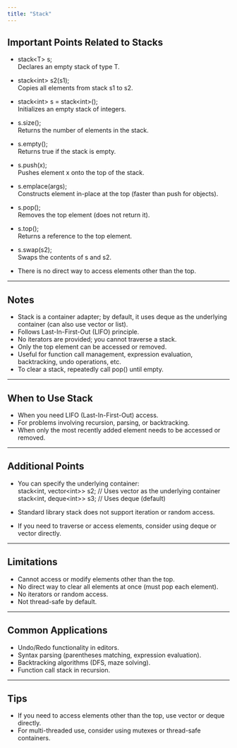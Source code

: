 ```yaml
---
title: "Stack"
---
```


## Important Points Related to Stacks

- stack&lt;T&gt; s;  
  Declares an empty stack of type T.

- stack&lt;int&gt; s2(s1);  
  Copies all elements from stack s1 to s2.

- stack&lt;int&gt; s = stack&lt;int&gt;();  
  Initializes an empty stack of integers.

- s.size();  
  Returns the number of elements in the stack.

- s.empty();  
  Returns true if the stack is empty.

- s.push(x);  
  Pushes element x onto the top of the stack.

- s.emplace(args);  
  Constructs element in-place at the top (faster than push for objects).

- s.pop();  
  Removes the top element (does not return it).

- s.top();  
  Returns a reference to the top element.

- s.swap(s2);  
  Swaps the contents of s and s2.

- There is no direct way to access elements other than the top.

---

## Notes

- Stack is a container adapter; by default, it uses deque as the underlying container (can also use vector or list).
- Follows Last-In-First-Out (LIFO) principle.
- No iterators are provided; you cannot traverse a stack.
- Only the top element can be accessed or removed.
- Useful for function call management, expression evaluation, backtracking, undo operations, etc.
- To clear a stack, repeatedly call pop() until empty.

---

## When to Use Stack

- When you need LIFO (Last-In-First-Out) access.
- For problems involving recursion, parsing, or backtracking.
- When only the most recently added element needs to be accessed or removed.

---

## Additional Points

- You can specify the underlying container:  
  stack&lt;int, vector&lt;int&gt;&gt; s2; // Uses vector as the underlying container  
  stack&lt;int, deque&lt;int&gt;&gt; s3;  // Uses deque (default)

- Standard library stack does not support iteration or random access.
- If you need to traverse or access elements, consider using deque or vector directly.

---

## Limitations

- Cannot access or modify elements other than the top.
- No direct way to clear all elements at once (must pop each element).
- No iterators or random access.
- Not thread-safe by default.

---

## Common Applications

- Undo/Redo functionality in editors.
- Syntax parsing (parentheses matching, expression evaluation).
- Backtracking algorithms (DFS, maze solving).
- Function call stack in recursion.

---

## Tips

- If you need to access elements other than the top, use vector or deque directly.
- For multi-threaded use, consider using mutexes or thread-safe containers.